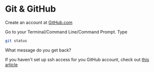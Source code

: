 # Git & GitHub

Create an account at [GitHub.com](https://github.com/)

Go to your Terminal/Command Line/Command Prompt. Type
```bash 
git status
```
What message do you get back?


If you haven't set up ssh access for you GitHub account, check out [this article](https://kbroman.org/github_tutorial/pages/first_time.html) 